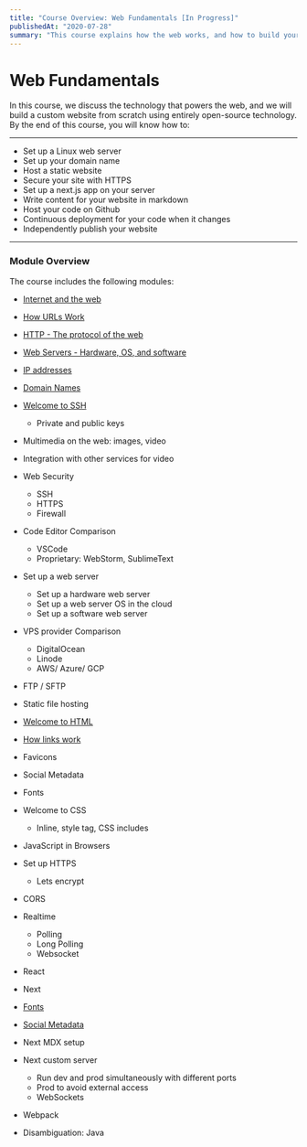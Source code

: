 ```yaml
---
title: "Course Overview: Web Fundamentals [In Progress]"
publishedAt: "2020-07-28"
summary: "This course explains how the web works, and how to build your own site"
---
```


# Web Fundamentals

In this course, we discuss the technology that powers the web, and we will build a custom website from scratch using entirely open-source technology. By the end of this course, you will know how to:

---

- Set up a Linux web server
- Set up your domain name
- Host a static website
- Secure your site with HTTPS
- Set up a next.js app on your server
- Write content for your website in markdown
- Host your code on Github
- Continuous deployment for your code when it changes
- Independently publish your website

---

### Module Overview

The course includes the following modules:

- [Internet and the web](/internet-web)
- [How URLs Work](/url-anatomy)
- [HTTP - The protocol of the web](/http)
- [Web Servers - Hardware, OS, and software](/web-servers)
- [IP addresses](/ip-addresses)
- [Domain Names](/domain-names)
- [Welcome to SSH](/welcome-to-ssh)
  - Private and public keys
- Multimedia on the web: images, video
- Integration with other services for video
- Web Security
  - SSH
  - HTTPS
  - Firewall
- Code Editor Comparison
  - VSCode
  - Proprietary: WebStorm, SublimeText
- Set up a web server
  - Set up a hardware web server
  - Set up a web server OS in the cloud
  - Set up a software web server
- VPS provider Comparison
  - DigitalOcean
  - Linode
  - AWS/ Azure/ GCP
- FTP / SFTP
- Static file hosting
- [Welcome to HTML](/welcome-to-html)
- [How links work](/how-links-work)
- Favicons
- Social Metadata
- Fonts
- Welcome to CSS
  - Inline, style tag, CSS includes
- JavaScript in Browsers
- Set up HTTPS
  - Lets encrypt
- CORS
- Realtime
  - Polling
  - Long Polling
  - Websocket
- React
- Next
- [Fonts](/fonts)
- [Social Metadata](/social-metadata)

- Next MDX setup
- Next custom server
  - Run dev and prod simultaneously with different ports
  - Prod to avoid external access
  - WebSockets
- Webpack
- Disambiguation: Java

<!--- © Eric Vicenti 2020. Licensed under Creative Commons CC BY-NC-SA 4.0 https://creativecommons.org/licenses/by-nc-sa/4.0/ -->

